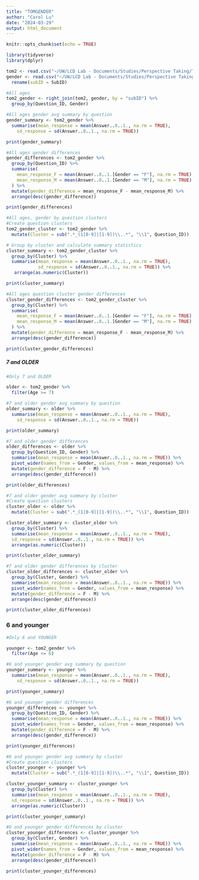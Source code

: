 ```yaml
---
title: "TOMGENDER"
author: "Carol Lu"
date: "2024-03-29"
output: html_document
---
```


```r
knitr::opts_chunk$set(echo = TRUE)
```

```r
library(tidyverse)
library(dplyr)
```

```r
tom2 <- read.csv("~/UW/LCD Lab - Documents/Studies/Perspective Taking/Theory of Mind/Sotomayor et al ToM Open Dataset/Gender Differences/ToMBooklet2-Data.csv")
gender <- read.csv("~/UW/LCD Lab - Documents/Studies/Perspective Taking/Theory of Mind/Sotomayor et al ToM Open Dataset/Gender Differences/Gender.csv") %>%
  rename(subID = SubID)
```

```r
#All ages
tom2_gender <- right_join(tom2, gender, by = "subID") %>%
  group_by(Question_ID, Gender)
```

```r
#All ages gender avg summary by question
gender_summary <- tom2_gender %>%
  summarise(mean_response = mean(Answer..0..1., na.rm = TRUE),
    sd_response = sd(Answer..0..1., na.rm = TRUE))

print(gender_summary)
```

```r
#All ages gender differences
gender_differences <- tom2_gender %>%
  group_by(Question_ID) %>%
  summarise(
    mean_response_F = mean(Answer..0..1.[Gender == "F"], na.rm = TRUE),
    mean_response_M = mean(Answer..0..1.[Gender == "M"], na.rm = TRUE)
  ) %>%
  mutate(gender_difference = mean_response_F - mean_response_M) %>%
  arrange(desc(gender_difference))

print(gender_differences)
```
```r
#All ages, gender by question clusters
#Create question clusters
tom2_gender_cluster <- tom2_gender %>%
  mutate(Cluster = sub(".*_(1[0-9]|[1-9])\\..*", "\\1", Question_ID))

# Group by cluster and calculate summary statistics
cluster_summary <- tom2_gender_cluster %>%
  group_by(Cluster) %>%
  summarise(mean_response = mean(Answer..0..1., na.rm = TRUE),
            sd_response = sd(Answer..0..1., na.rm = TRUE)) %>%
   arrange(as.numeric(Cluster))

print(cluster_summary)
```

```r
#All ages question cluster gender differences
cluster_gender_differences <- tom2_gender_cluster %>%
  group_by(Cluster) %>%
  summarise(
    mean_response_F = mean(Answer..0..1.[Gender == "F"], na.rm = TRUE),
    mean_response_M = mean(Answer..0..1.[Gender == "M"], na.rm = TRUE)
  ) %>%
  mutate(gender_difference = mean_response_F - mean_response_M) %>%
  arrange(desc(gender_difference))

print(cluster_gender_differences)
```


##### 7 and OLDER
```r
#Only 7 and OLDER

older <- tom2_gender %>%
  filter(Age >= 7)
```

```r
#7 and older gender avg summary by question
older_summary <- older %>%
  summarise(mean_response = mean(Answer..0..1., na.rm = TRUE),
    sd_response = sd(Answer..0..1., na.rm = TRUE))

print(older_summary)
```

```r
#7 and older gender differences
older_differences <- older %>%
  group_by(Question_ID, Gender) %>%
  summarise(mean_response = mean(Answer..0..1., na.rm = TRUE)) %>%
  pivot_wider(names_from = Gender, values_from = mean_response) %>%
  mutate(gender_difference = F - M) %>%
  arrange(desc(gender_difference))

print(older_differences)
```
```r
#7 and older gender avg summary by cluster
#Create question clusters
cluster_older <- older %>%
  mutate(Cluster = sub(".*_(1[0-9]|[1-9])\\..*", "\\1", Question_ID))

cluster_older_summary <- cluster_older %>%
  group_by(Cluster) %>%
  summarise(mean_response = mean(Answer..0..1., na.rm = TRUE),
  sd_response = sd(Answer..0..1., na.rm = TRUE)) %>%
  arrange(as.numeric(Cluster))

print(cluster_older_summary)
```

```r
#7 and older gender differences by cluster
cluster_older_differences <- cluster_older %>%
  group_by(Cluster, Gender) %>%
  summarise(mean_response = mean(Answer..0..1., na.rm = TRUE)) %>%
  pivot_wider(names_from = Gender, values_from = mean_response) %>%
  mutate(gender_difference = F - M) %>%
  arrange(desc(gender_difference))

print(cluster_older_differences)
```

### 6 and younger
```r
#Only 6 and YOUNGER

younger <- tom2_gender %>%
  filter(Age <= 6)
```

```r
#6 and younger gender avg summary by question
younger_summary <- younger %>%
  summarise(mean_response = mean(Answer..0..1., na.rm = TRUE),
    sd_response = sd(Answer..0..1., na.rm = TRUE))

print(younger_summary)
```

```r
#6 and younger gender differences
younger_differences <- younger %>%
  group_by(Question_ID, Gender) %>%
  summarise(mean_response = mean(Answer..0..1., na.rm = TRUE)) %>%
  pivot_wider(names_from = Gender, values_from = mean_response) %>%
  mutate(gender_difference = F - M) %>%
  arrange(desc(gender_difference))

print(younger_differences)
```

```r
#6 and younger gender avg summary by cluster
#Create question clusters
cluster_younger <- younger %>%
  mutate(Cluster = sub(".*_(1[0-9]|[1-9])\\..*", "\\1", Question_ID))

cluster_younger_summary <- cluster_younger %>%
  group_by(Cluster) %>%
  summarise(mean_response = mean(Answer..0..1., na.rm = TRUE),
  sd_response = sd(Answer..0..1., na.rm = TRUE)) %>%
  arrange(as.numeric(Cluster))

print(cluster_younger_summary)
```

```r
#6 and younger gender differences by cluster
cluster_younger_differences <- cluster_younger %>%
  group_by(Cluster, Gender) %>%
  summarise(mean_response = mean(Answer..0..1., na.rm = TRUE)) %>%
  pivot_wider(names_from = Gender, values_from = mean_response) %>%
  mutate(gender_difference = F - M) %>%
  arrange(desc(gender_difference))

print(cluster_younger_differences)
```

